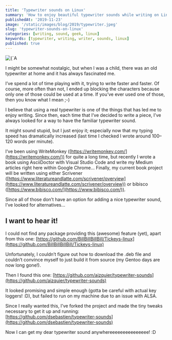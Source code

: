 ```yaml
---
title: 'Typewriter sounds on Linux'
summary: 'How to enjoy beautiful typewriter sounds while writing on Linux'
publishedAt: '2019-11-23'
image: '/static/images/blog/2019/typewriter.jpeg'
slug: 'typewriter-sounds-on-linux'
categories: [writing, sound, geek, linux]
keywords: [typewriter, writing, writer, sounds, linux]
published: true
---
```


<BlogPostCenteredContent>
  <Image
    alt={`A beautiful typewriter. Picture courtesy of Luca Onniboni: https://unsplash.com/@lucaonniboni`}
    src={`/static/images/blog/2019/typewriter.jpeg`}
    width={1950}
    height={1300}
    priority
  />
</BlogPostCenteredContent>

I might be somewhat nostalgic, but when I was a child, there was an old typewriter at home and it has always fascinated me.

I’ve spend a lot of time playing with it, trying to write faster and faster. Of course, more often than not, I ended up blocking the characters because only one of those could be used at a time. If you’ve ever used one of those, then you know what I mean ;-)

I believe that using a real typewriter is one of the things that has led me to enjoy writing. Since then, each time that I’ve decided to write a piece, I’ve always looked for a way to have the familiar typewriter sound.

It might sound stupid, but I just enjoy it; especially now that my typing speed has dramatically increased (last time I checked I wrote around 100–120 words per minute).

I’ve been using WriteMonkey ([https://writemonkey.com/](https://writemonkey.com/)) for quite a long time, but recently I wrote a book using AsciiDoctor with Visual Studio Code and write my Medium articles right here within Google Chrome… Finally, my current book project will be written using either Scrivener ([https://www.literatureandlatte.com/scrivener/overview](https://www.literatureandlatte.com/scrivener/overview)) or bibisco ([https://www.bibisco.com/](https://www.bibisco.com/)).

Since all of those don’t have an option for adding a nice typewriter sound, I’ve looked for alternatives…

## I want to hear it!

I could not find any package providing this (awesome) feature (yet), apart from this one: [https://github.com/BillBillBillBill/Tickeys-linux](https://github.com/BillBillBillBill/Tickeys-linux)

Unfortunately, I couldn’t figure out how to download the .deb file and couldn’t convince myself to just build it from source (my Gentoo days are now long gone!).

Then I found this one: [https://github.com/aizquier/typewriter-sounds](https://github.com/aizquier/typewriter-sounds)

It looked promising and simple enough (gotta be careful with actual key loggers! :D), but failed to run on my machine due to an issue with ALSA.

Since I really wanted this, I’ve forked the project and made the tiny tweaks necessary to get it up and running: [https://github.com/dsebastien/typewriter-sounds](https://github.com/dsebastien/typewriter-sounds)

Now I can get my dear typewriter sound anywhereeeeeeeeeeeeeee! :D

<BlogPostSignature />
